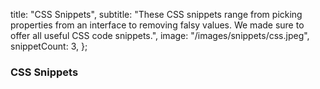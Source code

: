   title: "CSS Snippets",
  subtitle:
    "These CSS snippets range from picking properties from an interface to removing falsy values. We made sure to offer all useful CSS code snippets.",
  image: "/images/snippets/css.jpeg",
  snippetCount: 3,
};

### CSS Snippets
